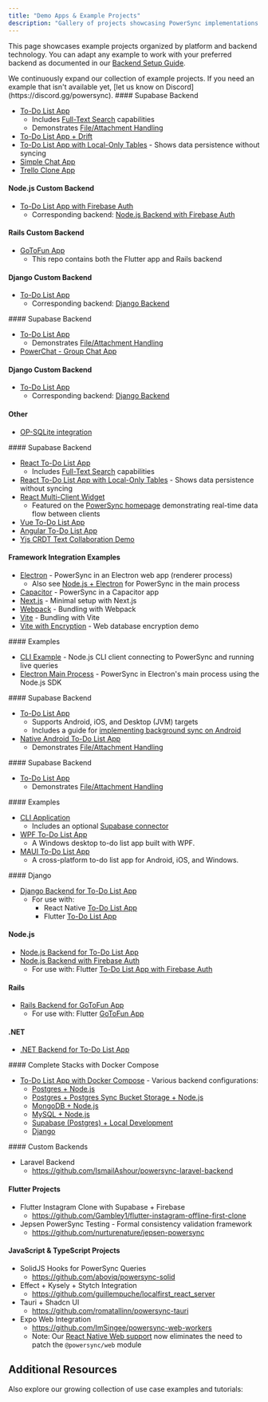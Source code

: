 ```yaml
---
title: "Demo Apps & Example Projects"
description: "Gallery of projects showcasing PowerSync implementations across platforms and frameworks."
---
```


This page showcases example projects organized by platform and backend technology. You can adapt any example to work with your preferred backend as documented in our [Backend Setup Guide](/installation/app-backend-setup).

<Check>
  We continuously expand our collection of example projects. If you need an example that isn't available yet, [let us know on Discord](https://discord.gg/powersync).
</Check>

<AccordionGroup>
  <Accordion title="Flutter" icon="flutter">
  #### Supabase Backend

  * [To-Do List App](https://github.com/powersync-ja/powersync.dart/tree/master/demos/supabase-todolist)
    * Includes [Full-Text Search](/usage/use-case-examples/full-text-search) capabilities
    * Demonstrates [File/Attachment Handling](/integration-guides/supabase-+-powersync/handling-attachments)
  * [To-Do List App + Drift](https://github.com/powersync-ja/powersync.dart/tree/master/demos/supabase-todolist-drift)
  * [To-Do List App with Local-Only Tables](https://github.com/powersync-ja/powersync.dart/tree/main/demos/supabase-todolist-optional-sync) - Shows data persistence without syncing
  * [Simple Chat App](https://github.com/powersync-ja/powersync.dart/tree/master/demos/supabase-simple-chat)
  * [Trello Clone App](https://github.com/powersync-ja/powersync-supabase-flutter-trello-demo)

  #### Node.js Custom Backend

  * [To-Do List App with Firebase Auth](https://github.com/powersync-ja/powersync.dart/tree/main/demos/firebase-nodejs-todolist)
    * Corresponding backend: [Node.js Backend with Firebase Auth](https://github.com/powersync-ja/powersync-nodejs-firebase-backend-todolist-demo)

  #### Rails Custom Backend

  * [GoToFun App](https://github.com/powersync-ja/powersync-rails-flutter-demo)
    * This repo contains both the Flutter app and Rails backend

  #### Django Custom Backend

  * [To-Do List App](https://github.com/powersync-ja/powersync.dart/tree/master/demos/django-todolist)
    * Corresponding backend: [Django Backend](https://github.com/powersync-ja/powersync-django-backend-todolist-demo)
  </Accordion>

  <Accordion title="React Native & Expo" icon="react">
  #### Supabase Backend

  * [To-Do List App](https://github.com/powersync-ja/powersync-js/tree/main/demos/react-native-supabase-todolist)
    * Demonstrates [File/Attachment Handling](/integration-guides/supabase-+-powersync/handling-attachments)
  * [PowerChat - Group Chat App](https://github.com/powersync-ja/powersync-js/tree/main/demos/react-native-supabase-group-chat)

  #### Django Custom Backend

  * [To-Do List App](https://github.com/powersync-ja/powersync-js/tree/main/demos/django-react-native-todolist)
    * Corresponding backend: [Django Backend](https://github.com/powersync-ja/powersync-django-backend-todolist-demo)
   
  #### Other
  * [OP-SQLite integration](https://github.com/powersync-ja/powersync-js/tree/main/demos/react-native-barebones-opsqlite)
  </Accordion>

  <Accordion title="JavaScript Web" icon="js">
  #### Supabase Backend

  * [React To-Do List App](https://github.com/powersync-ja/powersync-js/tree/main/demos/react-supabase-todolist)
    * Includes [Full-Text Search](/usage/use-case-examples/full-text-search) capabilities
  * [React To-Do List App with Local-Only Tables](https://github.com/powersync-ja/powersync-js/tree/main/demos/react-supabase-todolist-optional-sync) - Shows data persistence without syncing
  * [React Multi-Client Widget](https://github.com/powersync-ja/powersync-js/tree/main/demos/react-multi-client)
    * Featured on the [PowerSync homepage](https://www.powersync.com/) demonstrating real-time data flow between clients
  * [Vue To-Do List App](https://github.com/powersync-ja/powersync-js/tree/main/demos/vue-supabase-todolist)
  * [Angular To-Do List App](https://github.com/powersync-ja/powersync-js/tree/main/demos/angular-supabase-todolist)
  * [Yjs CRDT Text Collaboration Demo](https://github.com/powersync-ja/powersync-js/tree/main/demos/yjs-react-supabase-text-collab)

  #### Framework Integration Examples

  * [Electron](https://github.com/powersync-ja/powersync-js/tree/main/demos/example-electron) - PowerSync in an Electron web app (renderer process)
    * Also see [Node.js + Electron](https://github.com/powersync-ja/powersync-js/tree/main/demos/example-electron-node) for PowerSync in the main process
  * [Capacitor](https://github.com/powersync-ja/powersync-js/tree/main/demos/example-capacitor) - PowerSync in a Capacitor app
  * [Next.js](https://github.com/powersync-ja/powersync-js/blob/main/demos/example-nextjs/README.md) - Minimal setup with Next.js
  * [Webpack](https://github.com/powersync-ja/powersync-js/blob/main/demos/example-webpack/README.md) - Bundling with Webpack
  * [Vite](https://github.com/powersync-ja/powersync-js/blob/main/demos/example-vite/README.md) - Bundling with Vite
  * [Vite with Encryption](https://github.com/powersync-ja/powersync-js/blob/main/demos/example-vite-encryption/README.md) - Web database encryption demo
  </Accordion>

  <Accordion title="Node.js (beta)" icon="node-js">
  #### Examples

  * [CLI Example](https://github.com/powersync-ja/powersync-js/tree/main/demos/example-node) - Node.js CLI client connecting to PowerSync and running live queries
  * [Electron Main Process](https://github.com/powersync-ja/powersync-js/tree/main/demos/example-electron-node) - PowerSync in Electron's main process using the Node.js SDK
  </Accordion>

  <Accordion title="Kotlin Multiplatform" icon="k">
  #### Supabase Backend

  * [To-Do List App](https://github.com/powersync-ja/powersync-kotlin/tree/main/demos/supabase-todolist)
    * Supports Android, iOS, and Desktop (JVM) targets
    * Includes a guide for [implementing background sync on Android](https://github.com/powersync-ja/powersync-kotlin/blob/main/demos/supabase-todolist/docs/BackgroundSync.md)
  * [Native Android To-Do List App](https://github.com/powersync-ja/powersync-kotlin/tree/main/demos/android-supabase-todolist)
    * Demonstrates [File/Attachment Handling](/usage/use-case-examples/attachments-files)
  </Accordion>

  <Accordion title="Swift" icon="swift">
  #### Supabase Backend

  * [To-Do List App](https://github.com/powersync-ja/powersync-swift/tree/main/Demo)
    * Demonstrates [File/Attachment Handling](/usage/use-case-examples/attachments-files)
  </Accordion>

  <Accordion title=".NET (alpha)" icon="microsoft">
  #### Examples

  * [CLI Application](https://github.com/powersync-ja/powersync-dotnet/tree/main/demos/CommandLine)
    * Includes an optional [Supabase connector](https://github.com/powersync-ja/powersync-dotnet/blob/main/demos/CommandLine/SupabaseConnector.cs)
  * [WPF To-Do List App](https://github.com/powersync-ja/powersync-dotnet/tree/main/demos/WPF)
    * A Windows desktop to-do list app built with WPF.
  * [MAUI To-Do List App](https://github.com/powersync-ja/powersync-dotnet/tree/main/demos/MAUITodo)
    * A cross-platform to-do list app for Android, iOS, and Windows.
  </Accordion>

  <Accordion title="Backend Examples" icon="screwdriver-wrench">
  #### Django
  
  * [Django Backend for To-Do List App](https://github.com/powersync-ja/powersync-django-backend-todolist-demo)
    * For use with:
      * React Native [To-Do List App](https://github.com/powersync-ja/powersync-js/tree/main/demos/django-react-native-todolist)
      * Flutter [To-Do List App](https://github.com/powersync-ja/powersync.dart/tree/master/demos/django-todolist)

  #### Node.js
  
  * [Node.js Backend for To-Do List App](https://github.com/powersync-ja/powersync-nodejs-backend-todolist-demo)
  * [Node.js Backend with Firebase Auth](https://github.com/powersync-ja/powersync-nodejs-firebase-backend-todolist-demo)
    * For use with: Flutter [To-Do List App with Firebase Auth](https://github.com/powersync-ja/powersync.dart/tree/main/demos/firebase-nodejs-todolist)

  #### Rails
  
  * [Rails Backend for GoToFun App](https://github.com/powersync-ja/powersync-rails-flutter-demo/tree/main/gotofun-backend)
    * For use with: Flutter [GoToFun App](https://github.com/powersync-ja/powersync-rails-flutter-demo/tree/main/gotofun-app)

  #### .NET
  
  * [.NET Backend for To-Do List App](https://github.com/powersync-ja/powersync-dotnet-backend-demo)
  </Accordion>

  <Accordion title="Self-Hosting Examples" icon="desktop">
  #### Complete Stacks with Docker Compose
  
  * [To-Do List App with Docker Compose](https://github.com/powersync-ja/self-host-demo) - Various backend configurations:
    * [Postgres + Node.js](https://github.com/powersync-ja/self-host-demo/tree/main/demos/nodejs-postgres-bucket-storage)
    * [Postgres + Postgres Sync Bucket Storage + Node.js](https://github.com/powersync-ja/self-host-demo/tree/main/demos/nodejs)
    * [MongoDB + Node.js](https://github.com/powersync-ja/self-host-demo/tree/main/demos/nodejs-mongodb)
    * [MySQL + Node.js](https://github.com/powersync-ja/self-host-demo/tree/main/demos/nodejs-mysql)
    * [Supabase (Postgres) + Local Development](https://github.com/powersync-ja/self-host-demo/tree/main/demos/supabase)
    * [Django](https://github.com/powersync-ja/self-host-demo/tree/main/demos/django)  
  </Accordion>

  <Accordion title="Notable Community Projects" icon="people-carry-box">
  #### Custom Backends

  * Laravel Backend
    * https://github.com/IsmailAshour/powersync-laravel-backend

  #### Flutter Projects

  * Flutter Instagram Clone with Supabase + Firebase
    * https://github.com/Gambley1/flutter-instagram-offline-first-clone
  * Jepsen PowerSync Testing - Formal consistency validation framework
    * https://github.com/nurturenature/jepsen-powersync
  
  #### JavaScript & TypeScript Projects

  * SolidJS Hooks for PowerSync Queries
    * https://github.com/aboviq/powersync-solid
  * Effect + Kysely + Stytch Integration
    * https://github.com/guillempuche/localfirst_react_server
  * Tauri + Shadcn UI
    * https://github.com/romatallinn/powersync-tauri
  * Expo Web Integration
    * https://github.com/ImSingee/powersync-web-workers
    * Note: Our [React Native Web support](/client-sdk-references/react-native-and-expo/react-native-web-support) now eliminates the need to patch the `@powersync/web` module
  </Accordion>
</AccordionGroup>

## Additional Resources

Also explore our growing collection of use case examples and tutorials:

<CardGroup>
  <Card title="Use Case Examples" icon="gear" href="/usage/use-case-examples" horizontal />
  <Card title="Tutorials" icon="graduation-cap" href="/tutorials/overview" horizontal />
</CardGroup>